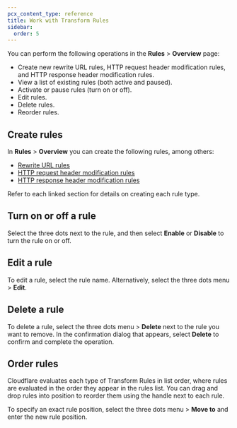 ```yaml
---
pcx_content_type: reference
title: Work with Transform Rules
sidebar:
  order: 5
---
```


You can perform the following operations in the **Rules** > **Overview** page:

- Create new rewrite URL rules, HTTP request header modification rules, and HTTP response header modification rules.
- View a list of existing rules (both active and paused).
- Activate or pause rules (turn on or off).
- Edit rules.
- Delete rules.
- Reorder rules.

## Create rules

In **Rules** > **Overview** you can create the following rules, among others:

- [Rewrite URL rules](/rules/transform/url-rewrite/create-dashboard/)
- [HTTP request header modification rules](/rules/transform/request-header-modification/create-dashboard/)
- [HTTP response header modification rules](/rules/transform/response-header-modification/create-dashboard/)

Refer to each linked section for details on creating each rule type.

## Turn on or off a rule

Select the three dots next to the rule, and then select **Enable** or **Disable** to turn the rule on or off.

## Edit a rule

To edit a rule, select the rule name. Alternatively, select the three dots menu > **Edit**.

## Delete a rule

To delete a rule, select the three dots menu > **Delete** next to the rule you want to remove. In the confirmation dialog that appears, select **Delete** to confirm and complete the operation.

## Order rules

Cloudflare evaluates each type of Transform Rules in list order, where rules are evaluated in the order they appear in the rules list. You can drag and drop rules into position to reorder them using the handle next to each rule.

To specify an exact rule position, select the three dots menu > **Move to** and enter the new rule position.
